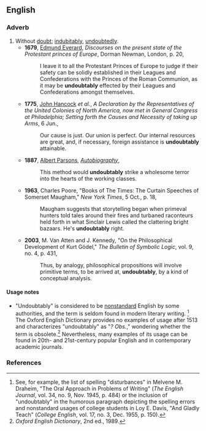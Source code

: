 ==English==

===Adverb===
{{en-adv|-}}

#Without [[doubt]]; [[indubitably]], [[undoubtedly]].
#*'''1679''', [[w:Edmund_Everard|Edmund Everard]], ''Discourses on the present state of the Protestant princes of Europe'', Dorman Newman, London, p. 20,
#*:I leave it to all the Protestant Princes of Europe to judge if their safety can be solidly  established in their Leagues and Confederations with the Princes of the Roman Communion, as it may be '''undoubtably''' effected by their Leagues and Confederations amongst themselves.
#*'''1775''', [[w:John_Hancock|John Hancock]] ''et al.'', ''A Declaration by the Representatives of the United Colonies of North America, now met in General Congress at Philadelphia; Setting forth the Causes and Necessity of taking up Arms'', 6 Jun.,
#*:Our cause is just.  Our union is perfect.  Our internal resources are great, and, if necessary, foreign assistance is '''undoubtably''' attainable.
#*'''1887''', [[w:Albert Parsons|Albert Parsons]], ''[[s:Albert Parsons|Autobiography]]'',
#*:This method would '''undoubtably''' strike a wholesome terror into the hearts of the working classes.
#*'''1963''', Charles Poore, "Books of The Times: The Curtain Speeches of Somerset Maugham," ''New York Times'', 5 Oct., p. 18,
#*:Maugham suggests that storytelling began when primeval hunters told tales around their fires and turbaned raconteurs held forth in what Sinclair Lewis called the clattering bright bazaars.  He's '''undoubtably''' right.
#*'''2003''', M. Van Atten and J. Kennedy, "On the Philosophical Development of Kurt Gödel," ''The Bulletin of Symbolic Logic'', vol. 9, no. 4, p. 431,
#*:Thus, by analogy, philosophical propositions will involve primitive terms, to be arrived at, '''undoubtably''', by a kind of conceptual analysis.

====Usage notes====
* "Undoubtably" is considered to be [[nonstandard]] English by some authorities, and the term is seldom found in modern literary writing. <ref>See, for example, the list of spelling "disturbances" in Melvene M. Draheim, "The Oral Approach in Problems of Writing" (''The English Journal'', vol. 34, no. 9, Nov. 1945, p. 484) or the inclusion of "undoubtably" in the humorous paragraph depicting the spelling errors and nonstandard usages of college students in Loy E. Davis, "And Gladly Teach" (''College English'', vol. 17, no. 3, Dec. 1955, p. 150).</ref> The Oxford English Dictionary provides no examples of usage after 1513 and characterizes "undoubtably" as "''? Obs.''," wondering whether the term is obsolete.<ref>''Oxford English Dictionary'', 2nd ed., 1989.</ref>  Nevertheless, many examples of its usage can be found in 20th- and 21st-century popular English and in contemporary academic journals.

===References===
<references/>